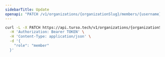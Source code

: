 ```yaml
---
sidebarTitle: Update
openapi: "PATCH /v1/organizations/{organizationSlug}/members/{username}"
---
```


<RequestExample>

```bash
curl -L -X PATCH https://api.turso.tech/v1/organizations/{organizationSlug}/members/{username} \
  -H 'Authorization: Bearer TOKEN' \
  -H 'Content-Type: application/json' \
  -d '{
    "role": "member"
  }'
```

</RequestExample>
